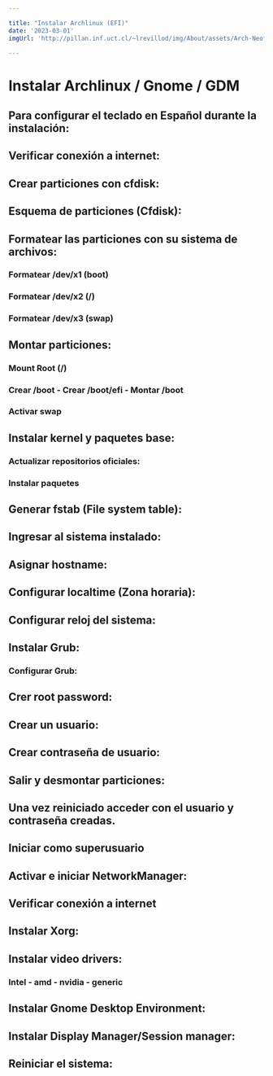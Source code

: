 ```yaml
---

title: "Instalar Archlinux (EFI)"
date: '2023-03-01'
imgUrl: 'http://pillan.inf.uct.cl/~lrevillod/img/About/assets/Arch-Neofetch.png' 

---
```

# Instalar Archlinux / Gnome / GDM

## Para configurar el teclado en Español durante la instalación:

<CodeBox text='loadkeys es' />

## Verificar conexión a internet:

<CodeBox text='ping www.google.com' />

## Crear particiones con cfdisk:

<CodeBox text='fdisk -l' />
<CodeBox text='cfdisk /dev/x' />

## Esquema de particiones (Cfdisk):

<CodeBox text='/dev/x1 /boot  512M Type = EFI system' />
<CodeBox text='/dev/x2 /        xG Type = Linux FS' />
<CodeBox text='/dev/x3 swap     4G Type = Linux Swap' />

## Formatear las particiones con su sistema de archivos:

### Formatear /dev/x1 (boot)  

<CodeBox text='mkfs.vfat -F32 /dev/x1'/>

### Formatear /dev/x2 (/)

<CodeBox text='mkfs.ext4 /dev/x2' />

### Formatear /dev/x3 (swap)  

<CodeBox text='mkswap /dev/x3' />   

## Montar particiones:

### Mount Root (/)

<CodeBox text='mount /dev/x2 /mnt' /> 

### Crear /boot - Crear /boot/efi - Montar /boot

<CodeBox text='mkdir /mnt/boot' />
<CodeBox text='mkdir /mnt/boot/efi' />
<CodeBox text='mount /dev/x1 /mnt/boot/efi' />

### Activar swap    

<CodeBox text='swapon /dev/x3' />

## Instalar kernel y paquetes base:

### Actualizar repositorios oficiales:

<CodeBox text='pacman -Sy archlinux-keyring' />

### Instalar paquetes

<CodeBox text='pacstrap /mnt linux linux-firmware base base-devel grub dhcpcd networkmanager netctl wpa_supplicant dialog efibootmgr' />

## Generar fstab (File system table):

<CodeBox text='genfstab /mnt >> /mnt/etc/fstab' />

## Ingresar al sistema instalado:

<CodeBox text='arch-chroot /mnt' />

## Asignar hostname:

<CodeBox text='echo PC-Name > /etc/hostname' />

## Configurar localtime (Zona horaria):

<CodeBox text='ln -sf /usr/share/zoneinfo/Continente/Capital /etc/localtime' />

## Configurar reloj del sistema:

<CodeBox text='hwclock -w' />

## Instalar Grub:

<CodeBox text="grub-install --efi-directory=/boot/efi --bootloader-id='Arch Linux' --target=x86_64-efi" />

### Configurar Grub:

<CodeBox text='grub-mkconfig -o /boot/grub/grub.cfg' />

## Crer root password:

<CodeBox text='passwd' />

## Crear un usuario:

<CodeBox text='useradd -m Username' />

## Crear contraseña de usuario:

<CodeBox text='passwd Username' /> 

## Salir y desmontar particiones:

<CodeBox text='exit' />

<CodeBox text='umount -R /mnt' />

<CodeBox text='reboot' />

## Una vez reiniciado acceder con el usuario y contraseña creadas.

##  Iniciar como superusuario

<CodeBox text='su' />
 
## Activar e iniciar NetworkManager:
   
<CodeBox text='systemctl start NetworkManager' />

<CodeBox text='systemctl enable NetworkManager' />

## Verificar conexión a internet

<CodeBox text='ping www.google.com' />

## Instalar Xorg:

<CodeBox text='pacman -S xorg-server xorg-xinit' />

## Instalar video drivers:

### Intel - amd - nvidia - generic

<CodeBox text='pacman -S xf86-video-intel intel-ucode' />
<CodeBox text='pacman -S xf86-video-amdgpu' />
<CodeBox text='pacman -S xf86-video-nouveau ' />
<CodeBox text='pacman -S mesa' />

## Instalar Gnome Desktop Environment:

<CodeBox text='pacman -S gnome' />

## Instalar Display Manager/Session manager:

<CodeBox text='pacman -S gdm' />
<CodeBox text='systemctl enable gdm' />

## Reiniciar el sistema:

<CodeBox text='reboot' />


  